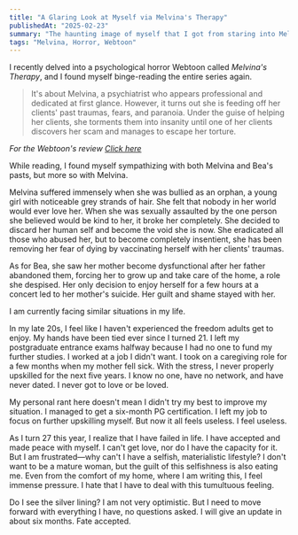 ```yaml
---
title: "A Glaring Look at Myself via Melvina's Therapy"
publishedAt: "2025-02-23"
summary: "The haunting image of myself that I got from staring into Melvina's mirror"
tags: "Melvina, Horror, Webtoon"
---
```


I recently delved into a psychological horror Webtoon called _Melvina's Therapy_, and I found myself binge-reading the entire series again. 

> It's about Melvina, a psychiatrist who appears professional and dedicated at first glance. However, it turns out she is feeding off her clients' past traumas, fears, and paranoia. Under the guise of helping her clients, she torments them into insanity until one of her clients discovers her scam and manages to escape her torture.

*For the Webtoon's review [Click here](https://muttwits.com/2021/05/17/melvinas-therapy-review/)*

While reading, I found myself sympathizing with both Melvina and Bea's pasts, but more so with Melvina.

Melvina suffered immensely when she was bullied as an orphan, a young girl with noticeable grey strands of hair. She felt that nobody in her world would ever love her. When she was sexually assaulted by the one person she believed would be kind to her, it broke her completely. She decided to discard her human self and become the void she is now. She eradicated all those who abused her, but to become completely insentient, she has been removing her fear of dying by vaccinating herself with her clients' traumas.

As for Bea, she saw her mother become dysfunctional after her father abandoned them, forcing her to grow up and take care of the home, a role she despised. Her only decision to enjoy herself for a few hours at a concert led to her mother's suicide. Her guilt and shame stayed with her.

I am currently facing similar situations in my life.

In my late 20s, I feel like I haven't experienced the freedom adults get to enjoy. My hands have been tied ever since I turned 21. I left my postgraduate entrance exams halfway because I had no one to fund my further studies. I worked at a job I didn't want. I took on a caregiving role for a few months when my mother fell sick. With the stress, I never properly upskilled for the next five years. I know no one, have no network, and have never dated. I never got to love or be loved.

My personal rant here doesn't mean I didn't try my best to improve my situation. I managed to get a six-month PG certification. I left my job to focus on further upskilling myself. But now it all feels useless. I feel useless.

As I turn 27 this year, I realize that I have failed in life. I have accepted and made peace with myself. I can't get love, nor do I have the capacity for it. But I am frustrated—why can't I have a selfish, materialistic lifestyle? I don't want to be a mature woman, but the guilt of this selfishness is also eating me. Even from the comfort of my home, where I am writing this, I feel immense pressure. I hate that I have to deal with this tumultuous feeling.

Do I see the silver lining? I am not very optimistic. But I need to move forward with everything I have, no questions asked. I will give an update in about six months. Fate accepted.
